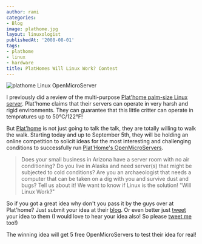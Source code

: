 ```yaml
---
author: rami
categories:
- Blog
image: plathome.jpg
layout: linuxologist
publishedAt: '2008-08-01'
tags:
- plathome
- linux
- hardware
title: PlatHomes Will Linux Work? Contest
---
```


![plathome Linux OpenMicroServer](/assets/images/content/blog/plathome.jpg)

I previously did a review of the multi-purpose [Plat'home palm-size Linux  server](/2008/06/01/plathome-the-palm-size-linux-server). Plat'home claims that their servers can operate in very harsh and rigid environments. They can guarantee that this little critter can operate in tempratures up to 50°C/122°F!

But [Plat'home](http://www.plathome.com/) is not just going to talk the talk, they are totally willing to walk the walk. Starting today and up to September 5th, they will be holding an online competition to solicit ideas for the most interesting and challenging conditions to successfully run [Plat'Home's OpenMicroServers](/2008/06/01/plathome-the-palm-size-linux-server).

> Does your small business in Arizona have a server room with no air conditioning? Do you live in Alaska and need server(s) that might be subjected to cold conditions? Are you an archaeologist that needs a computer that can be taken on a dig with you and survive dust and bugs? Tell us about it! We want to know if Linux is the solution! "Will Linux Work?"

So if you got a great idea why don't you pass it by the guys over at Plat'home? Just submit your idea at their [blog](http://plathomeus.blogspot.com/2008/07/announcing-will-linux-work-contest.html). Or even better just [tweet](http://twitter.com/plathomeweb) your idea to them (I would love to hear your idea also! So please [tweet me ](http://www.twitter.com/bianconeri4ever)too!)

The winning idea will get 5 free OpenMicroServers to test their idea for real!